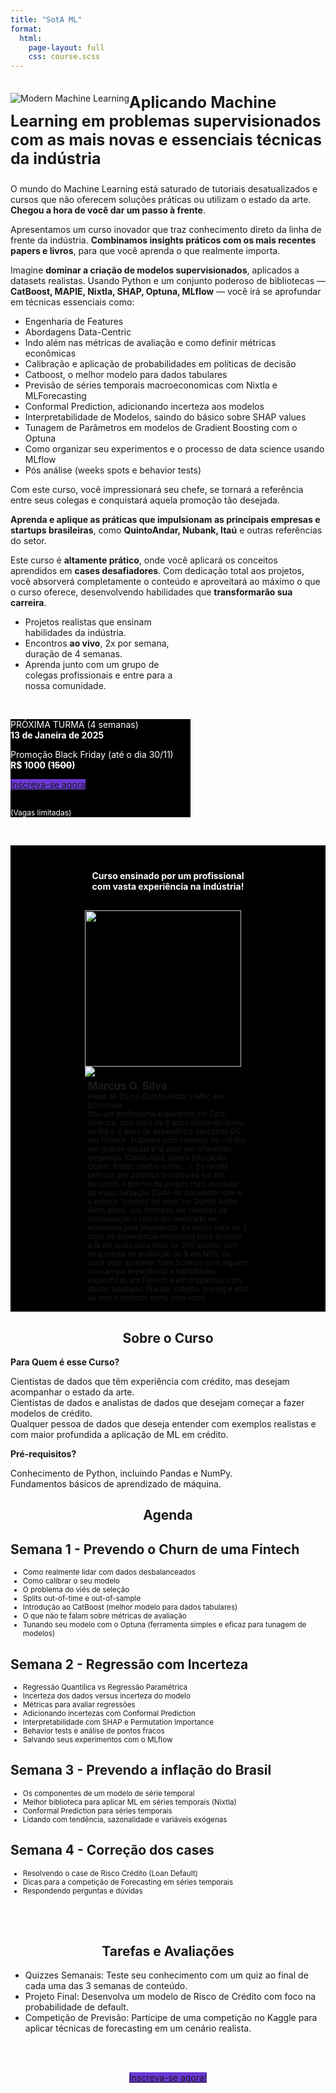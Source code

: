 ```yaml
---
title: "SotA ML"
format:
  html:
    page-layout: full
    css: course.scss
---
```

<!-- https://icons.getbootstrap.com/icons/terminal/ -->
:::{.column-page}
:::{.grid}
::: {.g-col-12 .g-col-md-7}

<div class='card' style="background-color: #000000; text-align: center;">
<img src="images/modern_ml.png" alt="Modern Machine Learning" style="float: left;" />
</div>

<!-- <h3>Aplicando ML em dados tabulares com as melhores, modernas e mais essenciais técnicas da indústria</h3> -->
<h3 style='font-size: 25px'>Aplicando Machine Learning em problemas supervisionados com as mais novas e essenciais técnicas da indústria</h3>

O mundo do Machine Learning está saturado de tutoriais desatualizados e cursos que não oferecem soluções práticas ou utilizam o estado da arte. **Chegou a hora de você dar um passo à frente**.

Apresentamos um curso inovador que traz conhecimento direto da linha de frente da indústria. **Combinamos insights práticos com os mais recentes papers e livros**, para que você aprenda o que realmente importa.

Imagine **dominar a criação de modelos supervisionados**, aplicados a datasets realistas. Usando Python e um conjunto poderoso de bibliotecas — **CatBoost, MAPIE, Nixtla, SHAP, Optuna, MLflow** — você irá se aprofundar em técnicas essenciais como:

  * Engenharia de Features
  * Abordagens Data-Centric
  * Indo além nas métricas de avaliação e como definir métricas econômicas
  * Calibração e aplicação de probabilidades em políticas de decisão
  * Catboost, o melhor modelo para dados tabulares
  * Previsão de séries temporais macroeconomicas com Nixtla e MLForecasting
  * Conformal Prediction, adicionando incerteza aos modelos
  * Interpretabilidade de Modelos, saindo do básico sobre SHAP values
  * Tunagem de Parâmetros em modelos de Gradient Boosting com o Optuna
  * Como organizar seu experimentos e o processo de data science usando MLflow
  * Pós análise (weeks spots e behavior tests)

Com este curso, você impressionará seu chefe, se tornará a referência entre seus colegas e conquistará aquela promoção tão desejada.

**Aprenda e aplique as práticas que impulsionam as principais empresas e startups brasileiras**, como **QuintoAndar, Nubank, Itaú** e outras referências do setor.

Este curso é **altamente prático**, onde você aplicará os conceitos aprendidos em **cases desafiadores**. Com dedicação total aos projetos, você absorverá completamente o conteúdo e aproveitará ao máximo o que o curso oferece, desenvolvendo habilidades que **transformarão sua carreira**.

<!-- <div class="row" style="max-width: 50%;">
<div class="col">
  <img src="../../images/profile-pic.png" class="img-fluid rounded-circle" style="float: left; margin: 5px; width: 60px;">
</div>
<div class="col" style="font-size: 12px; padding-top: 10px">
**Marcus O. Silva**
<p style="font-size: 10px;">Head de DS no Quinto Andar <br> Professor na Tera <br> MSc em Economia</p>
</div>
</div> -->

:::

::: {.g-col-1}
:::

::: {.g-col-4}


<div class="card" style="width: 18rem;">
  <ul class="list-group list-group-flush" style="font-size: 14px !important;">
    <li class="list-group-item">
      <i class="bi bi-calendar"></i>
      Projetos realistas que ensinam habilidades da indústria.
    </li>
    <li class="list-group-item">
      <i class="bi bi-camera-video"></i>
      Encontros **ao vivo**, 2x por semana, duração de 4 semanas.
    </li>
    <li class="list-group-item">
      <i class="bi bi-people"></i>
      Aprenda junto com um grupo de colegas profissionais e entre para a nossa comunidade.
    </li>
  </ul>
</div>

<br>

<div class="card" style="width: 18rem; $small-font-size; background-color: #000000">
<div class="card-body" style="width: 18rem; font-size: 14px; color: #ffffff;">
PRÓXIMA TURMA (4 semanas)</br>
**13 de Janeira de 2025**

Promoção Black Friday (até o dia 30/11) </br>
**R$ 1000 (<s>1500</s>)**

<!-- <a class="btn btn-primary border-0" href="#" role="button" style="background-color: #6A38D4 !important;">INSCREVA-SE AGORA</a> -->
<a class="btn btn-dark border-0" href="https://pay.kiwify.com.br/0FxUzRo" role="button" style="background-color: #6A38D4 !important;">Inscreva-se agora</a>
</br> </br>
<p style="width: 18rem; font-size: 12px; color: #ffffff;">(Vagas limitadas)</p>
</div>
</div>

<br>

:::

:::
:::

```{=html}
<div class="column-screen"  style="background-color: #000000; padding: 10px;">

  <p style="text-align: center; font-weight: bold; margin: 30px; color: #ffffff;"
    <big>Curso ensinado por um profissional<br>com vasta experiência na indústria!</big>
  </p>
  
  <div class=".column-body" style="margin: 0 auto; width: 55%;">
  
    <div class="card mb-3 shadow-sm" style="">
      <div class="card-body grid" style="">
        <div class="g-col-3">
          <img src="../../images/profile-pic.png" class="img-fluid rounded" style="float: left; padding-right: 10px; width: 250px;">
          <img src="https://cozy-assets.quintoandar.com.br/logo/v16/default/complete.svg"/>
        </div>
        <div class="g-col-9" style="padding: 5px;">
          <big style="font-weight: bold;">Marcus O. Silva</big><br/>
          <small class="text-muted">Head de DS no Quinto Andar e MSc em Economia</small><br/>
          <small> Sou um profissional experiente em Data Science, com mais de 6 anos liderando times de DS e 4 anos de experiência aplicando DS em Fintech. Trabalho com modelos de crédito em grande escala e já atuei em diferentes empresas (Conta Azul, Quero Educação, Quinto Andar, dentre outras...). Eu recebi prêmios por projetos inovadores em DS, incluindo o prêmio de projeto mais inovador na especialização DS4A de correlation one e o prêmio "commit de ouro" no Quinto Andar. Além disso, sou formado em ciências da computação e tenho um mestrado em economia pela Mackenzie. Eu tenho mais de 2 anos de experiência ensinando Data Science e já dei aulas para mais de 200 alunos, com uma média de avaliação de 9 em NPS. Se você quer aprender Data Science com alguém com ampla experiência e habilidades específicas em Fintech e em problemas com dados tabulares (fraude, crédito, pricing e etc)  eu sou o instrutor certo para você.</small>
        </div>
    </div>
  
    </div>
  
  </div>
</div>
```

<!-- Course About -->
::: {.column-body-outset}
<h2 style="text-align: center">Sobre o Curso</h2>
::: {.grid}

::: {.g-col-5}
**Para Quem é esse Curso?**
:::

::: {.g-col-7}
<i class="bi bi-asterisk icon-purple"></i> Cientistas de dados que têm experiência com crédito, mas desejam acompanhar o estado da arte. </br>
<i class="bi bi-asterisk icon-purple"></i> Cientistas de dados e analistas de dados que desejam começar a fazer modelos de crédito. </br>
<i class="bi bi-asterisk icon-purple"></i> Qualquer pessoa de dados que deseja entender com exemplos realistas e com maior profundida a aplicação de ML em crédito. </br>
:::

::: {.g-col-5}
**Pré-requisitos?**
:::

::: {.g-col-7}
<i class="bi bi-check icon-purple"></i>Conhecimento de Python, incluindo Pandas e NumPy.</br>
<i class="bi bi-check icon-purple"></i>Fundamentos básicos de aprendizado de máquina.</br>
:::
:::
:::




<!-- QUESTIONS -->
::: {.column-page}
<h2 style="text-align: center">Agenda</h2>
:::

<!-- Course outline -->
::: {.column-body-outset}
::: {.callout-note icon=false appearance="simple" style="border-left-color: #9A6EF8"}
## <i class="bi bi-calendar"></i> Semana 1 - Prevendo o Churn de uma Fintech
<small>

 * Como realmente lidar com dados desbalanceados
 * Como calibrar o seu modelo
 * O problema do viés de seleção
 * Splits out-of-time e out-of-sample
 * Introdução ao CatBoost (melhor modelo para dados tabulares)
 * O que não te falam sobre métricas de avaliação
 * Tunando seu modelo com o Optuna (ferramenta simples e eficaz para tunagem de modelos)

</small>
:::

::: {.callout-note icon=false appearance="simple" style="border-left-color: #9A6EF8"}
## <i class="bi bi-calendar"></i> Semana 2 - Regressão com Incerteza
<small>

 * Regressão Quantílica vs Regressão Paramétrica
 * Incerteza dos dados versus incerteza do modelo
 * Métricas para avaliar regressões
 * Adicionando incertezas com Conformal Prediction
 * Interpretabilidade com SHAP e Permutation Importance
 * Behavior tests e análise de pontos fracos
 * Salvando seus experimentos com o MLflow

</small>
:::

::: {.callout-note icon=false appearance="simple"}
## <i class="bi bi-calendar"></i> Semana 3 - Prevendo a inflação do Brasil
<small>

 * Os componentes de um modelo de série temporal
 * Melhor biblioteca para aplicar ML em séries temporais (Nixtla)
 * Conformal Prediction para séries temporais
 * Lidando com tendência, sazonalidade e variáveis exógenas

</small>
:::

::: {.callout-note icon=false appearance="simple"}
## <i class="bi bi-calendar"></i> Semana 4 - Correção dos cases
<small>

 * Resolvendo o case de Risco  Crédito (Loan Default)
 * Dicas para a competição de Forecasting em séries temporais
 * Respondendo perguntas e dúvidas

</small>
:::
:::


</br></br>

<!-- ARGUMENTS 
::: {.column-body}
::: {.grid}

::: {.g-col-1}
:::
::: {.g-col-5}
**Projetos do mundo real**
<p style="font-size: 14px">Trabalhe em projetos que dão vida ao seu aprendizado. Feito para ser diretamente aplicável em seu trabalho </p>
:::
::: {.g-col-5}
<img src="images/credit_risk_ml.png" alt="Credit Risk com ML" style="width: 70px;  margin: 0 auto;" />
:::
::: {.g-col-1}
:::

::: {.g-col-1}
:::
::: {.g-col-5}
<img src="images/credit_risk_ml.png" alt="Credit Risk com ML" style="width: 70px;  margin: 0 auto;" />
:::
::: {.g-col-5}
**Acesso ao vivo**
<p style="font-size: 14px">Sessões e perguntas e respostas com nossos instrutores especializados, juntamente com projetos do mundo real.</p>
:::
::: {.g-col-1}
:::
-->

<!-- QUESTIONS -->
::: {.column-page}

<h2 style="text-align: center">Tarefas e Avaliações</h2>

  *	Quizzes Semanais: Teste seu conhecimento com um quiz ao final de cada uma das 3 semanas de conteúdo.
  *	Projeto Final: Desenvolva um modelo de Risco de Crédito com foco na probabilidade de default.
  *	Competição de Previsão: Participe de uma competição no Kaggle para aplicar técnicas de forecasting em um cenário realista.

<br><br>
<div style="display: flex; justify-content: center; align-items: center; font-size: 20px'">
  <a 
    class="btn btn-dark border-0" 
    href="https://pay.kiwify.com.br/0FxUzRo" 
    role="button" 
    style="background-color: #6A38D4 !important;">
    Inscreva-se agora!
  </a>
</div>

<!-- ::: {.callout-warning icon=false appearance="minimal" collapse=true"}
## Qual é o compromisso de tempo para este curso?
::: -->

:::

